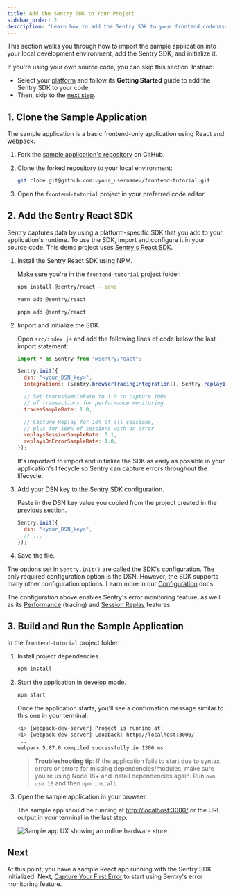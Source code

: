 ```yaml
---
title: Add the Sentry SDK to Your Project
sidebar_order: 2
description: "Learn how to add the Sentry SDK to your frontend codebase."
---
```


This section walks you through how to import the sample application into your local development environment, add the Sentry SDK, and initialize it.

If you're using your own source code, you can skip this section. Instead:

- Select your [platform](/platforms/) and follow its **Getting Started** guide to add the Sentry SDK to your code.
- Then, skip to the [next step](/guides/integrate-frontend/generate-first-error/).

## 1. Clone the Sample Application

The sample application is a basic frontend-only application using React and webpack.

1. Fork the [sample application's repository](https://github.com/getsentry/frontend-tutorial) on GitHub.

1. Clone the forked repository to your local environment:

   ```bash
   git clone git@github.com:<your_username>/frontend-tutorial.git
   ```

1. Open the `frontend-tutorial` project in your preferred code editor.

## 2. Add the Sentry React SDK

Sentry captures data by using a platform-specific SDK that you add to your application's runtime. To use the SDK, import and configure it in your source code. This demo project uses [Sentry's React SDK](https://github.com/getsentry/sentry-javascript/tree/develop/packages/react).

1. Install the Sentry React SDK using NPM.

   Make sure you're in the `frontend-tutorial` project folder.

   ```bash {tabTitle:npm}
   npm install @sentry/react --save
   ```

   ```bash {tabTitle:yarn}
   yarn add @sentry/react
   ```

   ```bash {tabTitle:pnpm}
   pnpm add @sentry/react
   ```

1. Import and initialize the SDK.

   Open `src/index.js` and add the following lines of code below the last import statement:

   ```javascript {filename:src/index.js}
   import * as Sentry from "@sentry/react";

   Sentry.init({
     dsn: "<your_DSN_key>",
     integrations: [Sentry.browserTracingIntegration(), Sentry.replayIntegration()],

     // Set tracesSampleRate to 1.0 to capture 100%
     // of transactions for performance monitoring.
     tracesSampleRate: 1.0,

     // Capture Replay for 10% of all sessions,
     // plus for 100% of sessions with an error
     replaysSessionSampleRate: 0.1,
     replaysOnErrorSampleRate: 1.0,
   });
   ```

   It's important to import and initialize the SDK as early as possible in your application's lifecycle so Sentry can capture errors throughout the lifecycle.

1. Add your DSN key to the Sentry SDK configuration.

   Paste in the DSN key value you copied from the project created in the [previous section](/product/sentry-basics/integrate-frontend/create-new-project/).

   ```javascript {filename:src/index.js}
   Sentry.init({
     dsn: "<your_DSN_key>",
     // ...
   });
   ```

1. Save the file.

The options set in `Sentry.init()` are called the SDK's configuration. The only required configuration option is the DSN. However, the SDK supports many other configuration options. Learn more in our [Configuration](/platforms/javascript/guides/react/configuration/) docs.

The configuration above enables Sentry's error monitoring feature, as well as its [Performance](/platforms/javascript/guides/react/performance) (tracing) and [Session Replay](/platforms/javascript/guides/react/session-replay) features.

## 3. Build and Run the Sample Application

In the `frontend-tutorial` project folder:

1. Install project dependencies.

   ```bash
   npm install
   ```

1. Start the application in develop mode.

   ```bash
   npm start
   ```

   Once the application starts, you'll see a confirmation message similar to this one in your terminal:

   ```bash
   <i> [webpack-dev-server] Project is running at:
   <i> [webpack-dev-server] Loopback: http://localhost:3000/
   ...
   webpack 5.87.0 compiled successfully in 1306 ms
   ```

   > **Troubleshooting tip**: If the application fails to start due to syntax errors or errors for missing dependencies/modules, make sure you're using Node 18+ and install dependencies again. Run `nvm use 18` and then `npm install`.

1. Open the sample application in your browser.

   The sample app should be running at [http://localhost:3000/](http://localhost:3000/) or the URL output in your terminal in the last step.

   ![Sample app UX showing an online hardware store](./img/FE-tutorial-demo-app.png)

## Next

At this point, you have a sample React app running with the Sentry SDK initialized. Next, [Capture Your First Error](/product/sentry-basics/integrate-frontend/generate-first-error/) to start using Sentry's error monitoring feature.
